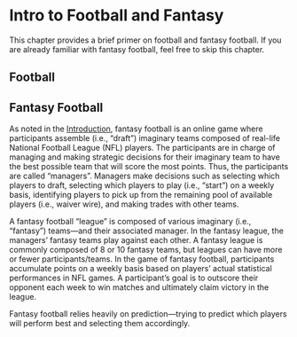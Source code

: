# Intro to Football and Fantasy {#sec-introFantasy}

This chapter provides a brief primer on football and fantasy football.
If you are already familiar with fantasy football, feel free to skip this chapter.

## Football {#sec-football}

## Fantasy Football {#sec-fantasyFootball}

As noted in the [Introduction](intro.qmd), fantasy football is an online game where participants assemble (i.e., "draft") imaginary teams composed of real-life National Football League (NFL) players.
The participants are in charge of managing and making strategic decisions for their imaginary team to have the best possible team that will score the most points.
Thus, the participants are called "managers".
Managers make decisions such as selecting which players to draft, selecting which players to play (i.e., "start") on a weekly basis, identifying players to pick up from the remaining pool of available players (i.e., waiver wire), and making trades with other teams.

A fantasy football "league" is composed of various imaginary (i.e., "fantasy") teams—and their associated manager.
In the fantasy league, the managers' fantasy teams play against each other.
A fantasy league is commonly composed of 8 or 10 fantasy teams, but leagues can have more or fewer participants/teams.
In the game of fantasy football, participants accumulate points on a weekly basis based on players' actual statistical performances in NFL games.
A participant's goal is to outscore their opponent each week to win matches and ultimately claim victory in the league.

Fantasy football relies heavily on prediction—trying to predict which players will perform best and selecting them accordingly.
